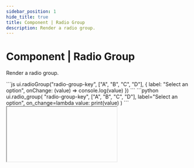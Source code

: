 ```yaml
---
sidebar_position: 1
hide_title: true
title: Component | Radio Group
description: Render a radio group.
---
```




# Component | Radio Group

Render a radio group.

<Tabs groupId="sdkLanguage">
    <TabItem value="node" label="TypeScript / JavaScript">
    ```js
    ui.radioGroup("radio-group-key", ["A", "B", "C", "D"], { 
        label: "Select an option",
        onChange: (value) => console.log(value)
    })
    ```
    </TabItem>
    <TabItem value="python" label="Python">
    ```python
    ui.radio_group(
        "radio-group-key",
        ["A", "B", "C", "D"],
        label="Select an option",
        on_change=lambda value: print(value)
    )
    ```
    </TabItem>
</Tabs>

<IFrame type="components-input-radio-group" heightPx={250} />

Learn more about [working with inputs](/guides/forms).

## Options

Select components support both a "basic" and "detailed" format for options.

<Tabs groupId="sdkLanguage">
  <TabItem value="node" label="TypeScript / JavaScript"></TabItem>
  <TabItem value="python" label="Python"></TabItem>
</Tabs>

### Basic

Quick and easy. Pass an array of strings, such as `["A", "B", "C", "D"]`.

<Tabs groupId="sdkLanguage" className="hide_tabs">
    <TabItem value="node" label="TypeScript / JavaScript">
    ```js
    ui.radioGroup("radio-group-key", ["A", "B", "C", "D"], { 
        label: "Select an option",
        onChange: (value) => console.log(value)
    })
    ```
    </TabItem>
    <TabItem value="python" label="Python">
    ```python
    ui.radio_group(
        "radio-group-key",
        ["A", "B", "C", "D"],
        label="Select an option",
        on_change=lambda value: print(value)
    )
    ```
    </TabItem>
</Tabs>

### Detailed

<Tabs groupId="sdkLanguage" className="hide_tabs">
    <TabItem value="node" label="TypeScript / JavaScript">
    Use separate `label` and `value` fields for each option. The `label` field will be displayed to the user, and the `value` field will be passed to hooks such as `onChange` and `validate`.

    ```js
    const options = [
        { label: "Google", value: "GOOG" },
        { label: "Apple", value: "APPL" },
        {
            label: "Microsoft",
            value: "MSFT",
            // The detailed format also supports an optional "description" field
            // to display beneath an option.
            description: "Current stock price: $423"
        }
    ]

    ui.radioGroup("company-select", options, {
        label: "Select a company",
        onChange: (value) => console.log(value) // Will be "GOOG", "APPL", or "MSFT"
    })
    ```
    </TabItem>
    <TabItem value="python" label="Python">
    Use separate `label` and `value` fields for each option. The `label` field will be displayed to the user, and the `value` field will be passed to hooks such as `on_change` and `validate`.

    ```python
    options = [
        { "label": "Google", "value": "GOOG" },
        { "label": "Apple", "value": "APPL" },
        {
            "label": "Microsoft",
            "value": "MSFT",
            # The detailed format also supports an optional "description" field
            # to display beneath an option.
            "description": "Current stock price: $423"
        }
    ]

    ui.radio_group(
        "company-select",
        options,
        label="Select an option",
        on_change=lambda value: print(value) # Will be "GOOG", "APPL", or "MSFT"
    )
    ```
    </TabItem>

</Tabs>

### Detailed option object properties

<ParameterTemplate.SelectOptionsObject />

## API reference

### Function signature

<Tabs groupId="sdkLanguage">
    <TabItem value="node" label="TypeScript / JavaScript">
    ```js
    type OptionValue = string | number | boolean

    type DetailedOption = {
        label: string,
        value: OptionValue,
        description?: string
    }

    ui.radioGroup(
        id: string,
        options: Array<OptionValue | DetailedOption>
        properties: Partial<{
            label: string,
            description: string,
            required: boolean,
            initialValue: OptionValue | null,
            validate: (value: OptionValue | null) => string | void,
            onChange: (value: OptionValue | null) => void,
            style: Style
        }>
    )
    ```
    </TabItem>
    <TabItem value="python" label="Python">
    ```python
    OptionValue = str | float | int | bool

    class DetailedOption(TypedDict):
        label: str
        value: OptionValue
        description: NotRequired[str]

    ui.radio_group(
        id: str,
        options: list[OptionValue | DetailedOption],
        *,
        label: str | None = None,
        description: str | None = None,
        required: bool = True,
        initial_value: OptionValue | None = None,
        validate: Callable[[OptionValue | None], str | None] = None,
        on_change: Callable[[OptionValue | None], None] = None,
        style: Style | None = None
    )
    ```
    </TabItem>

</Tabs>

### Parameters

<ParameterTemplate.Id />

<ParameterTemplate.SelectOptions optionsSectionLink="#options" />

<ParameterTemplate.Label
    componentName="radio group"
/>

<ParameterTemplate.Description
    componentName="radio group"
/>

<ParameterTemplate.Required
    parameter="required"
    componentName="radio group"
    hookName={lang => lang === "js" ? "onChange" : "on_change"}
/>

<ParameterTemplate.InitialValue
    componentName="radio group"
    type={lang => lang === "js" ? "string | number | boolean | null" : "str | float | int | bool | None"}
/>

<ParameterTemplate.ValidateInput
    componentName="radio group"
    hookInputArgument={lang => lang === "js" ? "value: string | number | boolean | null" : "str | float | int | bool | None"}
/>

<ParameterTemplate.OnChange
    componentName="radio group"
    hookInputArgument={lang => lang === "js" ? "value: string | number | boolean | null" : "str | float | int | bool | None"}
/>

<ParameterTemplate.Style />